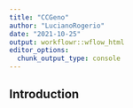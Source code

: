 ```yaml
---
title: "CCGeno"
author: "LucianoRogerio"
date: "2021-10-25"
output: workflowr::wflow_html
editor_options:
  chunk_output_type: console
---
```


## Introduction

```r

```

